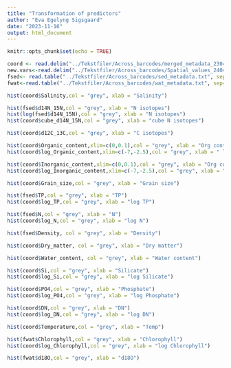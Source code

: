```yaml
---
title: "Transformation of predictors"
author: "Eva Egelyng Sigsgaard"
date: "2023-11-16"
output: html_document
---
```


```r
knitr::opts_chunk$set(echo = TRUE)
```

```r

coord <- read.delim("../Tekstfiler/Across_barcodes/merged_metadata_230427.txt",row.names=1)
new.vars<-read.delim("../Tekstfiler/Across_barcodes/Spatial_values_240430.csv",sep=",")
fsed<- read.table("../Tekstfiler/Across_barcodes/sed_metadata.txt", sep="\t", header=T)
fwat<-read.table("../Tekstfiler/Across_barcodes/wat_metadata.txt", sep="\t", header=T)
```

```r

hist(coord$Salinity,col = "grey", xlab = "Salinity")

hist(fsed$d14N_15N,col = "grey", xlab = "N isotopes")
hist(log(fsed$d14N_15N),col = "grey", xlab = "N isotopes")
hist(coord$cube_d14N_15N,col = "grey", xlab = "cube N isotopes")

hist(coord$d12C_13C,col = "grey", xlab = "C isotopes")

hist(coord$Organic_content,xlim=c(0,0.1),col = "grey", xlab = "Org content")
hist(coord$log_Organic_content,xlim=c(-7,-2.5),col = "grey", xlab = " log Org content")

hist(coord$Inorganic_content,xlim=c(0,0.1),col = "grey", xlab = "Org content")
hist(coord$log_Inorganic_content,xlim=c(-7,-2.5),col = "grey", xlab = " log Org content")

hist(coord$Grain_size,col = "grey", xlab = "Grain size")

hist(fsed$TP,col = "grey", xlab = "TP")
hist(coord$log_TP,col = "grey", xlab = "log TP")

hist(fsed$N,col = "grey", xlab = "N")
hist(coord$log_N,col = "grey", xlab = "log N")

hist(fsed$Density, col = "grey", xlab = "Density")

hist(coord$Dry_matter, col = "grey", xlab = "Dry matter")

hist(coord$Water_content, col = "grey", xlab = "Water content")
```

```r

hist(coord$Si,col = "grey", xlab = "Silicate")
hist(coord$log_Si,col = "grey", xlab = "log Silicate")

hist(coord$PO4,col = "grey", xlab = "Phosphate")
hist(coord$log_PO4,col = "grey", xlab = "log Phosphate")

hist(coord$DN,col = "grey", xlab = "DN")
hist(coord$log_DN,col = "grey", xlab = "log DN")

hist(coord$Temperature,col = "grey", xlab = "Temp")

hist(fwat$Chlorophyll,col = "grey", xlab = "Chlorophyll")
hist(coord$log_Chlorophyll,col = "grey", xlab = "log Chlorophyll")

hist(fwat$d18O,col = "grey", xlab = "d18O")
```


